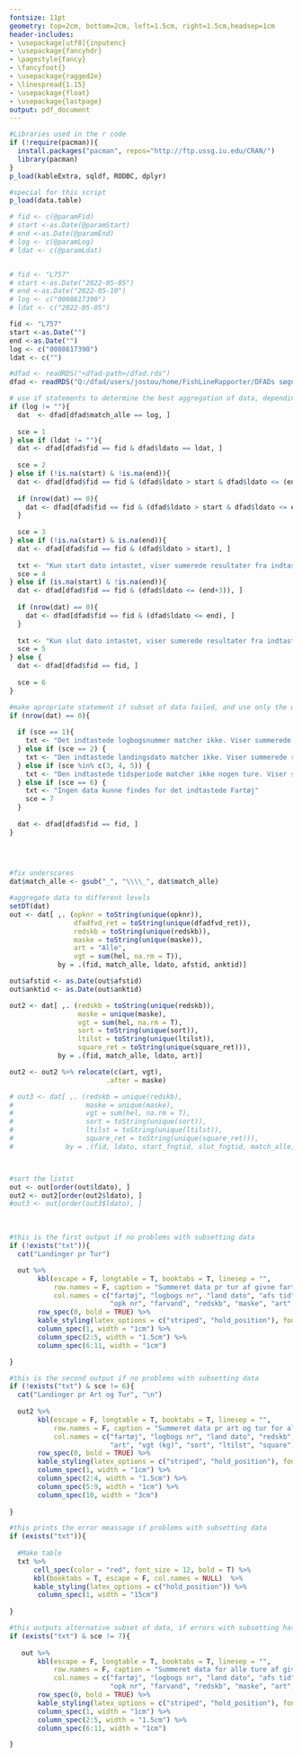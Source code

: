 ```yaml
---
fontsize: 11pt
geometry: top=2cm, bottom=2cm, left=1.5cm, right=1.5cm,headsep=1cm
header-includes:
- \usepackage[utf8]{inputenc}
- \usepackage{fancyhdr}
- \pagestyle{fancy}
- \fancyfoot{}
- \usepackage{ragged2e}
- \linespread{1.15}
- \usepackage{float}
- \usepackage{lastpage}
output: pdf_document
---
```


```r

#Libraries used in the r code
if (!require(pacman)){
  install.packages("pacman", repos="http://ftp.ussg.iu.edu/CRAN/")
  library(pacman)
}
p_load(kableExtra, sqldf, RODBC, dplyr)

#special for this script
p_load(data.table)

```

```r

# fid <- c(@paramFid)
# start <-as.Date(@paramStart)
# end <-as.Date(@paramEnd)
# log <- c(@paramLog)
# ldat <- c(@paramLdat)


# fid <- "L757"
# start <-as.Date("2022-05-05")
# end <-as.Date("2022-05-10")
# log <- c("0008617390")
# ldat <- c("2022-05-05")

fid <- "L757"
start <-as.Date("")
end <-as.Date("")
log <- c("0008617390")
ldat <- c("")

```

```r

#dfad <- readRDS("<dfad-path>/dfad.rds")
dfad <- readRDS("Q:/dfad/users/jostou/home/FishLineRapporter/DFADs søgning/dfad.rds")


```

```r
# use if statements to determine the best aggregation of data, depending on input, and make scenarios (sce) to output error and warning messages to the report
if (log != ""){
  dat  <- dfad[dfad$match_alle == log, ]
  
  sce = 1
} else if (ldat != ""){
  dat <- dfad[dfad$fid == fid & dfad$ldato == ldat, ]
  
  sce = 2
} else if (!is.na(start) & !is.na(end)){
  dat <- dfad[dfad$fid == fid & (dfad$ldato > start & dfad$ldato <= (end+3)), ]
  
  if (nrow(dat) == 0){
    dat <- dfad[dfad$fid == fid & (dfad$ldato > start & dfad$ldato <= end), ]
  }
  
  sce = 3
} else if (!is.na(start) & is.na(end)){
  dat <- dfad[dfad$fid == fid & (dfad$ldato > start), ]
  
  txt <- "Kun start dato intastet, viser sumerede resultater fra indtastede start dato til nyeste optegnelse fra fartøjet, angiv en slut dato for mere detaljerede resultater"
  sce = 4
} else if (is.na(start) & !is.na(end)){
  dat <- dfad[dfad$fid == fid & (dfad$ldato <= (end+3)), ]
  
  if (nrow(dat) == 0){
    dat <- dfad[dfad$fid == fid & (dfad$ldato <= end), ]
  }
  
  txt <- "Kun slut dato intastet, viser sumerede resultater fra indtastede slut dato til ældste optegnelse fra fartøjet, angiv en start dato for mere detaljerede resultater"
  sce = 5
} else {
  dat <- dfad[dfad$fid == fid, ]
  
  sce = 6
}

#make apropriate statement if subset of data failed, and use only the whole dataset.
if (nrow(dat) == 0){
  
  if (sce == 1){
    txt <- "Det indtastede logbogsnummer matcher ikke. Viser summerede resultater for alle ture af givne fartøj. Data er muligvis ikke kommet ind i systemet endu, prøv igen om et par dage"
  } else if (sce == 2) {
    txt <- "Den indtastede landingsdato matcher ikke. Viser summerede resultater for alle ture af givne fartøj. Prøv at indtaste en periode via \"start dato\" og \"slut dato\". Eventuelt er data ikke kommet ind i systemet endu, prøv igen om et par dage"
  } else if (sce %in% c(3, 4, 5)) {
    txt <- "Den indtastede tidsperiode matcher ikke nogen ture. Viser summerede resultater for alle ture af givne fartøj. Eventuelt er data ikke kommet ind i systemet endu, prøv igen om et par dage"
  } else if (sce == 6) {
    txt <- "Ingen data kunne findes for det indtastede Fartøj"
    sce = 7
  }
  
  dat <- dfad[dfad$fid == fid, ]
}

  
  

```


```r
#fix underscores
dat$match_alle <- gsub("_", "\\\\_", dat$match_alle) 

#aggregate data to different levels
setDT(dat)
out <- dat[ ,. (opknr = toString(unique(opknr)),
                dfadfvd_ret = toString(unique(dfadfvd_ret)),
                redskb = toString(unique(redskb)),
                maske = toString(unique(maske)),
                art = "Alle", 
                vgt = sum(hel, na.rm = T)),
            by = .(fid, match_alle, ldato, afstid, anktid)]

out$afstid <- as.Date(out$afstid)
out$anktid <- as.Date(out$anktid)

out2 <- dat[ ,. (redskb = toString(unique(redskb)),
                 maske = unique(maske),
                 vgt = sum(hel, na.rm = T),
                 sort = toString(unique(sort)),
                 ltilst = toString(unique(ltilst)),
                 square_ret = toString(unique(square_ret))),
            by = .(fid, match_alle, ldato, art)]

out2 <- out2 %>% relocate(c(art, vgt), 
                        .after = maske)

# out3 <- dat[ ,. (redskb = unique(redskb),
#                  maske = unique(maske),
#                  vgt = sum(hel, na.rm = T),
#                  sort = toString(unique(sort)),
#                  ltilst = toString(unique(ltilst)),
#                  square_ret = toString(unique(square_ret))),
#             by = .(fid, ldato, start_fngtid, slut_fngtid, match_alle, art)]



#sort the listst
out <- out[order(out$ldato), ]
out2 <- out2[order(out2$ldato), ]
#out3 <- out[order(out3$ldato), ]


```


\thispagestyle{empty}

\vspace*{1cm}

\textbf{\huge DFADS Søgning}

\vspace*{1.5cm}

\textcolor{gray}{\large Indtastede Oplysninger:}\
\begin{itemize}
  \item \textcolor{gray}{\large Fartøj: `r fid`}
  \item \textcolor{gray}{\large Start dato: `r start`}
  \item \textcolor{gray}{\large Slut dato: `r end`}
  \item \textcolor{gray}{\large Logbogsnummer: `r log`}
  \item \textcolor{gray}{\large landingsdato: `r ldat`}
\end{itemize}
\vspace*{2cm}

```r

#this is the first output if no problems with subsetting data
if (!exists("txt")){
  cat("Landinger pr Tur")

  out %>%
       kbl(escape = F, longtable = T, booktabs = T, linesep = "",
           row.names = F, caption = "Summeret data pr tur af givne fartøj",
           col.names = c("fartøj", "logbogs nr", "land dato", "afs tid", "ank tid",
                         "opk nr", "farvand", "redskb", "maske", "art", "vgt (kg)")) %>%
       row_spec(0, bold = TRUE) %>%
       kable_styling(latex_options = c("striped", "hold_position"), font_size = 8) %>%
       column_spec(1, width = "1cm") %>%
       column_spec(2:5, width = "1.5cm") %>%
       column_spec(6:11, width = "1cm")

}
```


```r

#this is the second output if no problems with subsetting data
if (!exists("txt") & sce != 6){
  cat("Landinger pr Art og Tur", "\n")
  
  out2 %>%
       kbl(escape = F, longtable = T, booktabs = T, linesep = "", 
           row.names = F, caption = "Summeret data pr art og tur for alle ture af givne fartøj",
           col.names = c("fartøj", "logbogs nr", "land dato", "redskb", "maske",
                         "art", "vgt (kg)", "sort", "ltilst", "square")) %>%
       row_spec(0, bold = TRUE) %>%
       kable_styling(latex_options = c("striped", "hold_position"), font_size = 8) %>%
       column_spec(1, width = "1cm") %>%
       column_spec(2:4, width = "1.5cm") %>%
       column_spec(5:9, width = "1cm") %>%
       column_spec(10, width = "3cm")
  
}
```

```r

#this prints the error meassage if problems with subsetting data
if (exists("txt")){
  
  #Make table
  txt %>% 
      cell_spec(color = "red", font_size = 12, bold = T) %>%
      kbl(booktabs = T, escape = F, col.names = NULL)  %>%  
      kable_styling(latex_options = c("hold_position")) %>%
       column_spec(1, width = "15cm")
  
}
```

\vspace*{1cm}
```r
#this outputs alternative subset of data, if errors with subsetting has occured
if (exists("txt") & sce != 7){
  
   out %>%
       kbl(escape = F, longtable = T, booktabs = T, linesep = "", 
           row.names = F, caption = "Summeret data for alle ture af givne fartøj",
           col.names = c("fartøj", "logbogs nr", "land dato", "afs tid", "ank tid",
                         "opk nr", "farvand", "redskb", "maske", "art", "vgt (kg)")) %>%
       row_spec(0, bold = TRUE) %>%
       kable_styling(latex_options = c("striped", "hold_position"), font_size = 8) %>%
       column_spec(1, width = "1cm") %>%
       column_spec(2:5, width = "1.5cm") %>%
       column_spec(6:11, width = "1cm")

}

```
